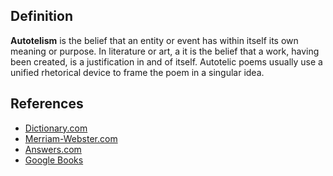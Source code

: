 ==Definition==
'''Autotelism''' is the belief that an entity or event has within itself its own meaning or purpose.  In literature or art, a it is the belief that a work, having been created, is a justification in and of itself.  Autotelic poems usually use a unified rhetorical device to frame the poem in a singular idea. 
==References==
* [http://dictionary.reference.com/browse/autotelic Dictionary.com]
* [http://www.m-w.com/dictionary/autotelic Merriam-Webster.com]
* [http://www.answers.com/topic/autotelic Answers.com]
* [http://books.google.com/books?id=e_q1WZR8eHIC&pg=PA112&lpg=PA112&dq=autotelic+poetry&source=web&ots=6rTvNqlVH1&sig=OPD0bWLQOFuy9abG_z7e3rX5u1U Google Books]